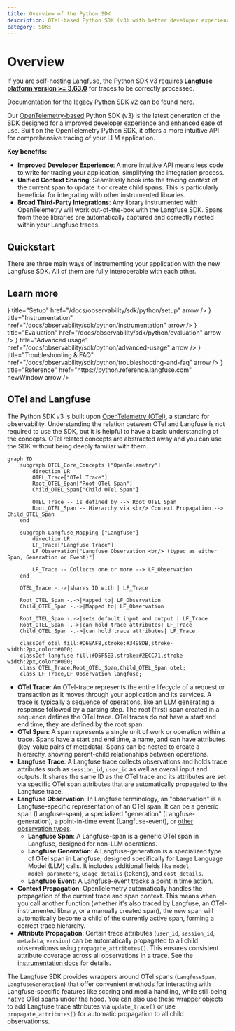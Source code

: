 ```yaml
---
title: Overview of the Python SDK
description: OTel-based Python SDK (v3) with better developer experience and third-party integrations.
category: SDKs
---
```


# Overview

<Callout type="info">

If you are self-hosting Langfuse, the Python SDK v3 requires [**Langfuse platform version >= 3.63.0**](https://github.com/langfuse/langfuse/releases/tag/v3.63.0) for traces to be correctly processed.

Documentation for the legacy Python SDK v2 can be found [here](https://python-sdk-v2.docs-snapshot.langfuse.com/docs/observability/sdk/python/decorators).

</Callout>

Our [OpenTelemetry-based](https://opentelemetry.io/) Python SDK (v3) is the latest generation of the SDK designed for a improved developer experience and enhanced ease of use. Built on the OpenTelemetry Python SDK, it offers a more intuitive API for comprehensive tracing of your LLM application.

**Key benefits:**

- **Improved Developer Experience**: A more intuitive API means less code to write for tracing your application, simplifying the integration process.
- **Unified Context Sharing**: Seamlessly hook into the tracing context of the current span to update it or create child spans. This is particularly beneficial for integrating with other instrumented libraries.
- **Broad Third-Party Integrations**: Any library instrumented with OpenTelemetry will work out-of-the-box with the Langfuse SDK. Spans from these libraries are automatically captured and correctly nested within your Langfuse traces.

## Quickstart

There are three main ways of instrumenting your application with the new Langfuse SDK. All of them are fully interoperable with each other.


<GetStartedPythonSdk/>

## Learn more


<Cards num={2}>
    <Card
        icon={<Rocket size="24" />}
        title="Setup"
        href="/docs/observability/sdk/python/setup"
        arrow
    />
    <Card
        icon={<Plug size="24" />}
        title="Instrumentation"
        href="/docs/observability/sdk/python/instrumentation"
        arrow
    />
    <Card
        icon={<Beaker size="24" />}
        title="Evaluation"
        href="/docs/observability/sdk/python/evaluation"
        arrow
    />
    <Card
        icon={<Settings size="24" />}
        title="Advanced usage"
        href="/docs/observability/sdk/python/advanced-usage"
        arrow
    />
    <Card
        icon={<LifeBuoy size="24" />}
        title="Troubleshooting & FAQ"
        href="/docs/observability/sdk/python/troubleshooting-and-faq"
        arrow
    />
    <Card
        icon={<BookOpen size="24" />}
        title="Reference"
        href="https://python.reference.langfuse.com"
        newWindow
        arrow
    />
</Cards>

## OTel and Langfuse

The Python SDK v3 is built upon [OpenTelemetry (OTel)](https://opentelemetry.io/), a standard for observability. Understanding the relation between OTel and Langfuse is not required to use the SDK, but it is helpful to have a basic understanding of the concepts. OTel related concepts are abstracted away and you can use the SDK without being deeply familiar with them.

```mermaid
graph TD
    subgraph OTEL_Core_Concepts ["OpenTelemetry"]
        direction LR
        OTEL_Trace["OTel Trace"]
        Root_OTEL_Span["Root OTel Span"]
        Child_OTEL_Span["Child OTel Span"]

        OTEL_Trace -- is defined by --> Root_OTEL_Span
        Root_OTEL_Span -- Hierarchy via <br/> Context Propagation --> Child_OTEL_Span
    end

    subgraph Langfuse_Mapping ["Langfuse"]
        direction LR
        LF_Trace["Langfuse Trace"]
        LF_Observation["Langfuse Observation <br/> (typed as either Span, Generation or Event)"]

        LF_Trace -- Collects one or more --> LF_Observation
    end

    OTEL_Trace -.->|shares ID with | LF_Trace

    Root_OTEL_Span -.->|Mapped to| LF_Observation
    Child_OTEL_Span -.->|Mapped to| LF_Observation

    Root_OTEL_Span -.->|sets default input and output | LF_Trace
    Root_OTEL_Span -.->|can hold trace attributes| LF_Trace
    Child_OTEL_Span -.->|can hold trace attributes| LF_Trace

    classDef otel fill:#D6EAF8,stroke:#3498DB,stroke-width:2px,color:#000;
    classDef langfuse fill:#D5F5E3,stroke:#2ECC71,stroke-width:2px,color:#000;
    class OTEL_Trace,Root_OTEL_Span,Child_OTEL_Span otel;
    class LF_Trace,LF_Observation langfuse;
```

- **OTel Trace**: An OTel-trace represents the entire lifecycle of a request or transaction as it moves through your application and its services. A trace is typically a sequence of operations, like an LLM generating a response followed by a parsing step. The root (first) span created in a sequence defines the OTel trace. OTel traces do not have a start and end time, they are defined by the root span.
- **OTel Span**: A span represents a single unit of work or operation within a trace. Spans have a start and end time, a name, and can have attributes (key-value pairs of metadata). Spans can be nested to create a hierarchy, showing parent-child relationships between operations.
- **Langfuse Trace**: A Langfuse trace collects observations and holds trace attributes such as `session_id`, `user_id` as well as overall input and outputs. It shares the same ID as the OTel trace and its attributes are set via specific OTel span attributes that are automatically propagated to the Langfuse trace.
- **Langfuse Observation**: In Langfuse terminology, an "observation" is a Langfuse-specific representation of an OTel span. It can be a generic span (Langfuse-span), a specialized "generation" (Langfuse-generation), a point-in-time event (Langfuse-event), or [other observation types](/docs/observability/features/observation-types).
  - **Langfuse Span**: A Langfuse-span is a generic OTel span in Langfuse, designed for non-LLM operations.
  - **Langfuse Generation**: A Langfuse-generation is a specialized type of OTel span in Langfuse, designed specifically for Large Language Model (LLM) calls. It includes additional fields like `model`, `model_parameters`, `usage_details` (tokens), and `cost_details`.
  - **Langfuse Event**: A Langfuse-event tracks a point in time action.
- **Context Propagation**: OpenTelemetry automatically handles the propagation of the current trace and span context. This means when you call another function (whether it's also traced by Langfuse, an OTel-instrumented library, or a manually created span), the new span will automatically become a child of the currently active span, forming a correct trace hierarchy.
- **Attribute Propagation**: Certain trace attributes (`user_id`, `session_id`, `metadata`, `version`) can be automatically propagated to all child observationss using `propagate_attributes()`. This ensures consistent attribute coverage across all observations in a trace. See the [instrumentation docs](/docs/observability/sdk/python/instrumentation#propagating-trace-attributes) for details.

The Langfuse SDK provides wrappers around OTel spans (`LangfuseSpan`, `LangfuseGeneration`) that offer convenient methods for interacting with Langfuse-specific features like scoring and media handling, while still being native OTel spans under the hood. You can also use these wrapper objects to add Langfuse trace attributes via `update_trace()` or use `propagate_attributes()` for automatic propagation to all child observationss.

